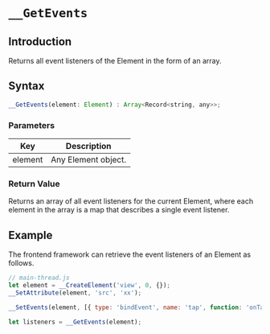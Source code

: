 # `__GetEvents`

## Introduction

Returns all event listeners of the Element in the form of an array.

## Syntax

```jsx
__GetEvents(element: Element) : Array<Record<string, any>>;
```

### Parameters

|   Key   | Description         |
| :-----: | ------------------- |
| element | Any Element object. |

### Return Value

Returns an array of all event listeners for the current Element, where each element in the array is a map that describes a single event listener.

## Example

The frontend framework can retrieve the event listeners of an Element as follows.

```jsx
// main-thread.js
let element = __CreateElement('view', 0, {});
__SetAttribute(element, 'src', 'xx');

__SetEvents(element, [{ type: 'bindEvent', name: 'tap', function: 'onTap' }]);

let listeners = __GetEvents(element);
```
